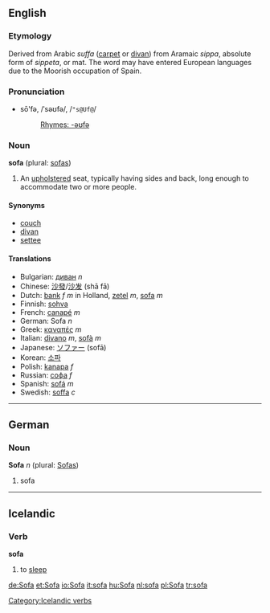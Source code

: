 ==English==
{{Wikipedia}}
===Etymology===
Derived from Arabic ''suffa'' ([[carpet]] or [[divan]]) from Aramaic ''sippa'', absolute form of ''sippeta'', or mat.  The word may have entered European languages due to the Moorish occupation of Spain.

===Pronunciation===
*sō'fə, /ˈsəʊfə/, /<tt>"s@Uf@</tt>/
*:[[Rhymes:English:-əʊfə|Rhymes: -əʊfə]]

===Noun===
'''sofa''' (plural: [[sofas]])

# An [[upholster]]ed seat, typically having sides and back, long enough to accommodate two or more people.

====Synonyms====
*[[couch]]
*[[divan]]
*[[settee]]

====Translations====
*Bulgarian: [[диван]] ''n''
*Chinese: [[沙發]]/[[沙发]] (shā fā)
*Dutch: [[bank]] ''f'' ''m'' in Holland, [[zetel]] ''m'', [[sofa]] ''m''
*Finnish: [[sohva]]
*French: [[canapé]] ''m''
*German: Sofa ''n''
*Greek: [[καναπές]] ''m''
*Italian: [[divano]] ''m'', [[sofà]] ''m''
*Japanese: [[ソファー]] (sofā)
*Korean: [[소파]]
*Polish: [[kanapa]] ''f''
*Russian: [[софа]] ''f''
*Spanish: [[sofá]] ''m''
*Swedish: [[soffa]] ''c''

----

==German==
===Noun===
'''Sofa''' ''n'' (plural: [[Sofas]])

# sofa

----

== Icelandic ==

=== Verb ===

'''sofa'''

# to [[sleep]]

[[Category:Icelandic verbs]]

[[de:Sofa]]
[[et:Sofa]]
[[io:Sofa]]
[[it:sofa]]
[[hu:Sofa]]
[[nl:sofa]]
[[pl:Sofa]]
[[tr:sofa]]